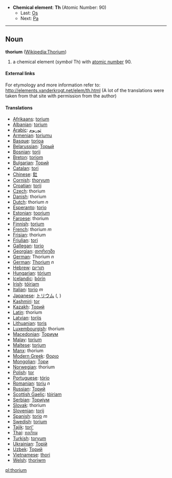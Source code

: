 *'''Chemical element''': '''Th''' (Atomic Number: 90)
**Last: [[Osmium|Os]]
**Next: [[Protactinium|Pa]]
----
== Noun ==
'''thorium''' ([[en:Thorium|Wikipedia:Thorium]])

# a chemical element (''symbol'' Th) with [[atomic number]] 90.

====External links====
For etymology and more information refer to:
http://elements.vanderkrogt.net/elem/th.html
(A lot of the translations were taken from that site with permission from the author)

==== Translations ====
*[[Afrikaans]]: [[torium]]
*[[Albanian]]: [[torium]]
*[[Arabic]]: [[ثوريوم]]
*[[Armenian]]: [[toriumu]]
*[[Basque]]: [[torioa]]
*[[Belarussian]]: [[Торый]]
*[[Bosnian]]: [[torij]]
*[[Breton]]: [[toriom]]
*[[Bulgarian]]: [[Торий]]
*[[Catalan]]: [[tori]]
*[[Chinese]]: [[釷]]
*[[Cornish]]: [[thoryum]]
*[[Croatian]]: [[torij]]
*[[Czech]]: thorium
*[[Danish]]: thorium
*[[Dutch]]: thorium ''n''
*[[Esperanto]]: [[torio]]
*[[Estonian]]: [[toorium]]
*[[Faroese]]: thorium
*[[Finnish]]: [[torium]]
*[[French]]: thorium ''m''
*[[Frisian]]: thorium
*[[Friulian]]: [[tori]]
*[[Gallegan]]: [[torio]]
*[[Georgian]]: [[თორიუმი]]
*[[German]]: Thorium ''n''
*[[German]]: [[Thorium]] ''n''
*[[Hebrew]]: [[תוריום]]
*[[Hungarian]]: [[tórium]]
*[[Icelandic]]: [[þórín]]
*[[Irish]]: [[tóiriam]]
*[[Italian]]: [[torio]] ''m''
*[[Japanese]]: [[トリウム]] ([[]], )
*[[Kashmiri]]: [[tor]]
*[[Kazakh]]: [[Торий]]
*[[Latin]]: thorium
*[[Latvian]]: [[torijs]]
*[[Lithuanian]]: [[toris]]
*[[Luxembourgish]]: thorium
*[[Macedonian]]: [[Ториум]]
*[[Malay]]: [[torium]]
*[[Maltese]]: [[torjum]]
*[[Manx]]: thorium
*[[Modern Greek]]: [[Θοριο]] '' ''
*[[Mongolian]]: [[Тори]]
*[[Norwegian]]: thorium
*[[Polish]]: [[tor]] '' ''
*[[Portuguese]]: [[tório]]
*[[Romanian]]: [[toriu]] ''n''
*[[Russian]]: [[Торий]] '' ''
*[[Scottish Gaelic]]: [[tòiriam]]
*[[Serbian]]: [[Ториjум]]
*[[Slovak]]: thorium
*[[Slovenian]]: [[torij]]
*[[Spanish]]: [[torio]] ''m''
*[[Swedish]]: [[torium]]
*[[Tajik]]: [[tori']]
*[[Thai]]: [[ทอเรียม]]
*[[Turkish]]: [[toryum]]
*[[Ukrainian]]: [[Торiй]]
*[[Uzbek]]: [[Торий]]
*[[Vietnamese]]: [[thori]]
*[[Welsh]]: [[thoriwm]]

[[pl:thorium]]